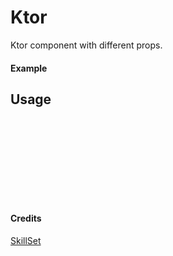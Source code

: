 
<Meta of={Ktor} title="SkillSet/Ktor" />

# Ktor

Ktor component with different props.

#### Example

<Canvas of={Ktor.Primary} />

## Usage

```ts
import { Ktor } from "yadl-ui";

const Example = () => {
  return (
      <Ktor />
  );
};

export default Example;
```

#### Credits
[SkillSet](https://skillicons.dev)
